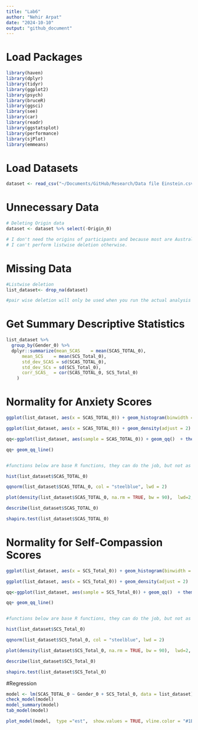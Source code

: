 ```yaml
---
title: "Lab6"
author: "Nehir Arpat"
date: "2024-10-10"
output: "github_document"
---
```


# Load Packages
```r
library(haven)
library(dplyr)
library(tidyr)
library(ggplot2)
library(psych)
library(bruceR)
library(ggsci)
library(see)
library(car)
library(readr)
library(ggstatsplot)
library(performance)
library(sjPlot)
library(emmeans)
```

# Load Datasets
```r

dataset <- read_csv("~/Documents/GitHub/Research/Data file Einstein.csv")

```

# Unnecessary Data
```r

# Deleting Origin data
dataset <- dataset %>% select(-Origin_0)

# I don't need the origins of participants and because most are Australian, it is marked NA. 
# I can't perform listwise deletion otherwise.

```

# Missing Data
```r

#Listwise deletion
list_dataset<- drop_na(dataset)

#pair wise deletion will only be used when you run the actual analysis using "na.rm = TRUE"

```

# Get Summary Descriptive Statistics
```r
list_dataset %>% 
  group_by(Gender_0) %>%
  dplyr::summarize(mean_SCAS    = mean(SCAS_TOTAL_0),
      mean_SCS    = mean(SCS_Total_0),
      std_dev_SCAS = sd(SCAS_TOTAL_0),
      std_dev_SCs = sd(SCS_Total_0),
      corr_SCAS_  = cor(SCAS_TOTAL_0, SCS_Total_0)
    )

```


# Normality for Anxiety Scores
```r

ggplot(list_dataset, aes(x = SCAS_TOTAL_0)) + geom_histogram(binwidth = 2) + theme_classic()

ggplot(list_dataset, aes(x = SCAS_TOTAL_0)) + geom_density(adjust = 2)  + theme_classic()

qq<-ggplot(list_dataset, aes(sample = SCAS_TOTAL_0)) + geom_qq()  + theme_classic()

qq+ geom_qq_line()


#functions below are base R functions, they can do the job, but not as customizable as ggplot

hist(list_dataset$SCAS_TOTAL_0)

qqnorm(list_dataset$SCAS_TOTAL_0, col = "steelblue", lwd = 2)

plot(density(list_dataset$SCAS_TOTAL_0, na.rm = TRUE, bw = 90),  lwd=2, main = "")

describe(list_dataset$SCAS_TOTAL_0)

shapiro.test(list_dataset$SCAS_TOTAL_0)

```
# Normality for Self-Compassion Scores
```r

ggplot(list_dataset, aes(x = SCS_Total_0)) + geom_histogram(binwidth = .8) + theme_classic()

ggplot(list_dataset, aes(x = SCS_Total_0)) + geom_density(adjust = 2)  + theme_classic()

qq<-ggplot(list_dataset, aes(sample = SCS_Total_0)) + geom_qq()  + theme_classic()

qq+ geom_qq_line()


#functions below are base R functions, they can do the job, but not as customizable as ggplot

hist(list_dataset$SCS_Total_0)

qqnorm(list_dataset$SCS_Total_0, col = "steelblue", lwd = 2)

plot(density(list_dataset$SCS_Total_0, na.rm = TRUE, bw = 90),  lwd=2, main = "")

describe(list_dataset$SCS_Total_0)

shapiro.test(list_dataset$SCS_Total_0)

```

#Regression
```r
model <- lm(SCAS_TOTAL_0 ~ Gender_0 + SCS_Total_0, data = list_dataset)
check_model(model)
model_summary(model)
tab_model(model)

plot_model(model,  type ="est",  show.values = TRUE, vline.color = "#1B191999", line.size = 1.5, dot.size = 2.5, colors = "blue") + theme_bruce()
```

